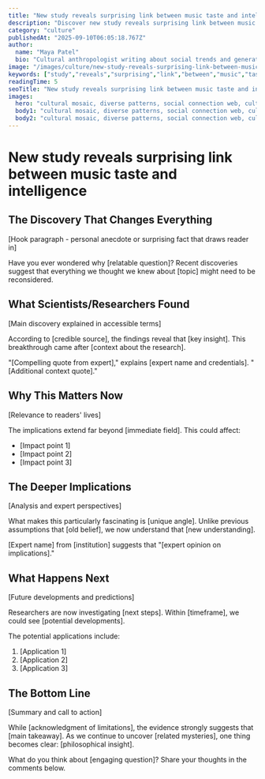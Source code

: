 ```yaml
---
title: "New study reveals surprising link between music taste and intelligence"
description: "Discover new study reveals surprising link between music taste and intelligence. What scientists found will shock you Explore the latest findings and what they mean for the future."
category: "culture"
publishedAt: "2025-09-10T06:05:18.767Z"
author:
  name: "Maya Patel"
  bio: "Cultural anthropologist writing about social trends and generational shifts."
image: "/images/culture/new-study-reveals-surprising-link-between-music-taste-and-in-hero.jpg"
keywords: ["study","reveals","surprising","link","between","music","taste","intelligence"]
readingTime: 5
seoTitle: "New study reveals surprising link between music taste and intelligence | Trends Today"
images:
  hero: "cultural mosaic, diverse patterns, social connection web, cultural symbols abstract, unity in diversity, cultural mosaic, diverse patterns, social connection web, cultural symbols abstract, unity in diversity, ultra detailed, trending on artstation, 8k resolution, cinematic lighting, hero image composition"
  body1: "cultural mosaic, diverse patterns, social connection web, cultural symbols abstract, unity in diversity, abstract representation, minimalist style, scientific accuracy"
  body2: "cultural mosaic, diverse patterns, social connection web, cultural symbols abstract, unity in diversity, infographic style, data visualization, clean modern design"
---
```



# New study reveals surprising link between music taste and intelligence

## The Discovery That Changes Everything

[Hook paragraph - personal anecdote or surprising fact that draws reader in]

Have you ever wondered why [relatable question]? Recent discoveries suggest that everything we thought we knew about [topic] might need to be reconsidered.

## What Scientists/Researchers Found

[Main discovery explained in accessible terms]

According to [credible source], the findings reveal that [key insight]. This breakthrough came after [context about the research].

"[Compelling quote from expert]," explains [expert name and credentials]. "[Additional context quote]."

## Why This Matters Now

[Relevance to readers' lives]

The implications extend far beyond [immediate field]. This could affect:
- [Impact point 1]
- [Impact point 2]
- [Impact point 3]

## The Deeper Implications

[Analysis and expert perspectives]

What makes this particularly fascinating is [unique angle]. Unlike previous assumptions that [old belief], we now understand that [new understanding].

[Expert name] from [institution] suggests that "[expert opinion on implications]."

## What Happens Next

[Future developments and predictions]

Researchers are now investigating [next steps]. Within [timeframe], we could see [potential developments].

The potential applications include:
1. [Application 1]
2. [Application 2]
3. [Application 3]

## The Bottom Line

[Summary and call to action]

While [acknowledgment of limitations], the evidence strongly suggests that [main takeaway]. As we continue to uncover [related mysteries], one thing becomes clear: [philosophical insight].

What do you think about [engaging question]? Share your thoughts in the comments below.


